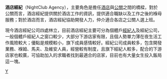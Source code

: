 {{multiple issues|
{{expand|time=2015-02-08T00:59:10+00:00}}
{{expert|time=2015-02-08T00:59:10+00:00}}
{{inappropriate tone|time=2015-02-08T00:59:10+00:00}}
{{orphan|time=2015-02-08T00:59:10+00:00}}
{{unreferenced|time=2015-02-08T00:59:10+00:00}}
}}
'''酒店經紀'''（NightClub Agency），主要角色是擔任[[酒店|酒店]]與[[公關|公關]]之間的橋樑，對於公關而言，酒店經紀提供關於酒店工作的資訊，提供適合職缺以及工作之後的褓母服務；對於酒店而言，酒店經紀協助開發人力，仲介適合各店之公關人選上班。

現今酒店經紀公司四處林立，目前酒店經紀主要可分為個體戶[[經紀人|經紀人]]及經紀公司，一般個體戶經紀人之窗口較少，大部分下游店家有限，且個人勢單力薄在夜生活工作風險較大；優點是規模較小，旗下成員感情較好。經紀公司成員較多，包含開發業務、褓姆、馬夫、及維安人員，經營較有制度，且旗下經紀人較多，配合的下游店家也較廣，可協助加入的求職者找到最適合的店家，目前也有大量女生投入飯局這一塊。

[[Category:服務業|Y]]